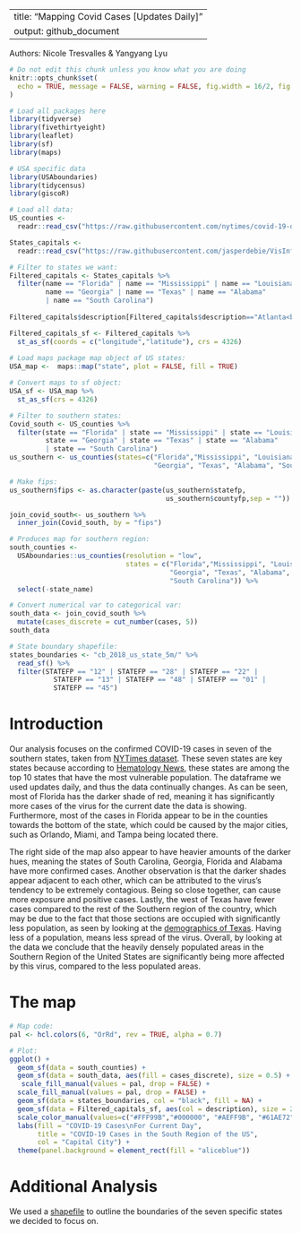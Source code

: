 
---
title: "Mapping Covid Cases [Updates Daily]"
output: github_document
---

Authors: Nicole Tresvalles & Yangyang Lyu
```r
# Do not edit this chunk unless you know what you are doing
knitr::opts_chunk$set(
  echo = TRUE, message = FALSE, warning = FALSE, fig.width = 16/2, fig.height = 9/2
)
```

```r
# Load all packages here
library(tidyverse)
library(fivethirtyeight)
library(leaflet)
library(sf)
library(maps)

# USA specific data
library(USAboundaries)
library(tidycensus)
library(giscoR)

```


```r
# Load all data:
US_counties <- 
  readr::read_csv("https://raw.githubusercontent.com/nytimes/covid-19-data/master/live/us-counties.csv")

States_capitals <- 
  readr::read_csv("https://raw.githubusercontent.com/jasperdebie/VisInfo/master/us-state-capitals.csv")

# Filter to states we want:
Filtered_capitals <- States_capitals %>% 
  filter(name == "Florida" | name == "Mississippi" | name == "Louisiana"|
         name == "Georgia" | name == "Texas" | name == "Alabama" 
         | name == "South Carolina") 
 
Filtered_capitals$description[Filtered_capitals$description=="Atlanta<br>"] <- "Atlanta"

Filtered_capitals_sf <- Filtered_capitals %>% 
  st_as_sf(coords = c("longitude","latitude"), crs = 4326)
  
# Load maps package map object of US states:
USA_map <-  maps::map("state", plot = FALSE, fill = TRUE)

# Convert maps to sf object:
USA_sf <- USA_map %>% 
  st_as_sf(crs = 4326)

# Filter to southern states:
Covid_south <- US_counties %>%
  filter(state == "Florida" | state == "Mississippi" | state == "Louisiana"|
         state == "Georgia" | state == "Texas" | state == "Alabama" 
         | state == "South Carolina")
us_southern <- us_counties(states=c("Florida","Mississippi", "Louisiana", 
                                    "Georgia", "Texas", "Alabama", "South Carolina"))

# Make fips:
us_southern$fips <- as.character(paste(us_southern$statefp, 
                                       us_southern$countyfp,sep = ""))

join_covid_south<- us_southern %>%
  inner_join(Covid_south, by = "fips")

# Produces map for southern region: 
south_counties <- 
  USAboundaries::us_counties(resolution = "low", 
                             states = c("Florida","Mississippi", "Louisiana", 
                                        "Georgia", "Texas", "Alabama", 
                                        "South Carolina")) %>% 
  select(-state_name)

# Convert numerical var to categorical var:
south_data <- join_covid_south %>%
  mutate(cases_discrete = cut_number(cases, 5))
south_data

# State boundary shapefile: 
states_boundaries <- "cb_2018_us_state_5m/" %>%
  read_sf() %>% 
  filter(STATEFP == "12" | STATEFP == "28" | STATEFP == "22" | 
           STATEFP == "13" | STATEFP == "48" | STATEFP == "01" | 
           STATEFP == "45")

```


# Introduction

Our analysis focuses on the confirmed COVID-19 cases in seven of the southern states, taken from [NYTimes dataset](https://github.com/nytimes/covid-19-data/tree/master/live). These seven states are key states because according to [Hematology News](https://www.mdedge.com/hematology-oncology/article/222125/coronavirus-updates/states-vary-vulnerability-covid-19-impact), these states are among the top 10 states that have the most vulnerable population. The dataframe we used updates daily, and thus the data continually changes. As can be seen, most of Florida has the darker shade of red, meaning it has significantly more cases of the virus for the current date the data is showing. Furthermore, most of the cases in Florida appear to be in the counties towards the bottom of the state, which could be caused by the major cities, such as Orlando, Miami, and Tampa being located there. 

The right side of the map also appear to have heavier amounts of the darker hues, meaning the states of South Carolina, Georgia, Florida and Alabama have more confirmed cases. Another observation is that the darker shades appear adjacent to each other, which can be attributed to the virus's tendency to be extremely contagious. Being so close together, can cause more exposure and positive cases. Lastly, the west of Texas have fewer cases compared to the rest of the Southern region of the country, which may be due to the fact that those sections are occupied with significantly less population, as seen by looking at the [demographics of Texas](https://worldpopulationreview.com/states/texas-population). Having less of a population, means less spread of the virus. Overall, by looking at the data we conclude that the heavily densely populated areas in the Southern Region of the United States are significantly being more affected by this virus, compared to the less populated areas.


# The map

```r
# Map code:
pal <- hcl.colors(6, "OrRd", rev = TRUE, alpha = 0.7)

# Plot:
ggplot() +
  geom_sf(data = south_counties) +
  geom_sf(data = south_data, aes(fill = cases_discrete), size = 0.5) +
   scale_fill_manual(values = pal, drop = FALSE) +
  scale_fill_manual(values = pal, drop = FALSE) +
  geom_sf(data = states_boundaries, col = "black", fill = NA) +
  geom_sf(data = Filtered_capitals_sf, aes(col = description), size = 2) + 
  scale_color_manual(values=c("#FFF99B","#000000", "#AEFF9B", "#61AE72","#9BFDFF","#FFC0FE","#3399FF")) +
  labs(fill = "COVID-19 Cases\nFor Current Day", 
       title = "COVID-19 Cases in the South Region of the US", 
       col = "Capital City") +
  theme(panel.background = element_rect(fill = "aliceblue"))

```


# Additional Analysis

We used a [shapefile](https://www.census.gov/geographies/mapping-files/time-series/geo/carto-boundary-file.html) to outline the boundaries of the seven specific states we decided to focus on. 